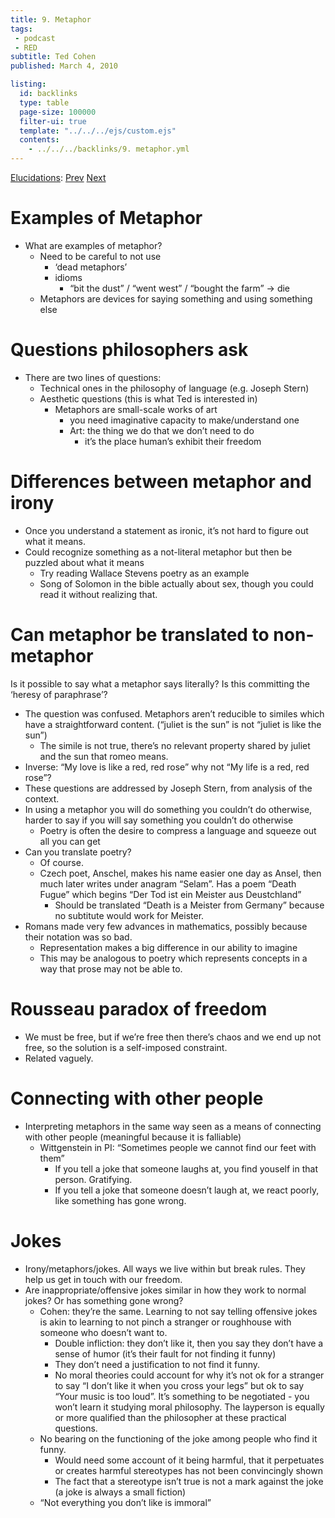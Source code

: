 ```yaml
---
title: 9. Metaphor
tags: 
 - podcast
 - RED
subtitle: Ted Cohen
published: March 4, 2010

listing:
  id: backlinks
  type: table
  page-size: 100000
  filter-ui: true
  template: "../../../ejs/custom.ejs"
  contents:
    - ../../../backlinks/9. metaphor.yml
---
```


[Elucidations](/docs/phil/elucidations/Elucidations.html): [Prev](/docs/phil/elucidations/8. Evolutionary psychology.html) [Next](/docs/phil/elucidations/10. Goodness.html)

# Examples of Metaphor
- What are examples of metaphor?
  - Need to be careful to not use
    - 'dead metaphors'
    - idioms
      - "bit the dust" / "went west" / "bought the farm" -> die
  - Metaphors are devices for saying something and using something else

# Questions philosophers ask
- There are two lines of questions:
  - Technical ones in the philosophy of language (e.g. Joseph Stern)
  - Aesthetic questions (this is what Ted is interested in)
    - Metaphors are small-scale works of art
      - you need imaginative capacity to make/understand one
      - Art: the thing we do that we don't need to do
        - it's the place human's exhibit their freedom

# Differences between metaphor and irony
- Once you understand a statement as ironic, it's not hard to figure out what it 
  means.
- Could recognize something as a not-literal metaphor but then be puzzled about 
  what it means
    - Try reading Wallace Stevens poetry as an example
    - Song of Solomon in the bible actually about sex, though you could read it 
      without realizing that.

# Can metaphor be translated to non-metaphor
Is it possible to say what a metaphor says literally? Is this committing the 
'heresy of paraphrase'?

- The question was confused. Metaphors aren't reducible to similes which have a 
  straightforward content. ("juliet is the sun" is not "juliet is like the sun")
    - The simile is not true, there's no relevant property shared by juliet and 
      the sun that romeo means.
- Inverse: "My love is like a red, red rose" why not "My life is a red, red 
  rose"?
- These questions are addressed by Joseph Stern, from analysis of the context.
- In using a metaphor you will do something you couldn't do otherwise, harder to 
  say if you will say something you couldn't do otherwise
    - Poetry is often the desire to compress a language and squeeze out all you 
      can get
- Can you translate poetry?
    - Of course.
    - Czech poet, Anschel, makes his name easier one day as Ansel, then much 
      later writes under anagram "Selam". Has a poem "Death Fugue" which begins 
      "Der Tod ist ein Meister aus Deustchland"
      - Should be translated "Death is a Meister from Germany" because no 
        subtitute would work for Meister.
- Romans made very few advances in mathematics, possibly because their notation 
  was so bad.
    - Representation makes a big difference in our ability to imagine
    - This may be analogous to poetry which represents concepts in a way that 
      prose may not be able to.

# Rousseau paradox of freedom
- We must be free, but if we're free then there's chaos and we end up not free, 
  so the solution is a self-imposed constraint.
- Related vaguely.

# Connecting with other people
- Interpreting metaphors in the same way seen as a means of connecting with 
  other people (meaningful because it is falliable)
  - Wittgenstein in PI: "Sometimes people we cannot find our feet with them"
    - If you tell a joke that someone laughs at, you find youself in that 
      person. Gratifying.
    - If you tell a joke that someone doesn't laugh at, we react poorly, like 
      something has gone wrong.

# Jokes

- Irony/metaphors/jokes. All ways we live within but break rules. They help us 
  get in touch with our freedom.
- Are inappropriate/offensive jokes similar in how they work to normal jokes? Or 
  has something gone wrong?
  - Cohen: they're the same. Learning to not say telling offensive jokes is akin 
    to learning to not pinch a stranger or roughhouse with someone who doesn't 
    want to.
    - Double infliction: they don't like it, then you say they don't have a 
      sense of humor (it's their fault for not finding it funny)
    - They don't need a justification to not find it funny.
    - No moral theories could account for why it's not ok for a stranger to say 
      "I don't like it when you cross your legs" but ok to say "Your music is 
      too loud". It's something to be negotiated - you won't learn it studying 
      moral philosophy. The layperson is equally or more qualified than the 
      philosopher at these practical questions.
  - No bearing on the functioning of the joke among people who find it funny.
    - Would need some account of it being harmful, that it perpetuates or 
      creates harmful stereotypes has not been convincingly shown
    - The fact that a stereotype isn't true is not a mark against the joke 
      (a joke is always a small fiction)
  - "Not everything you don't like is immoral"